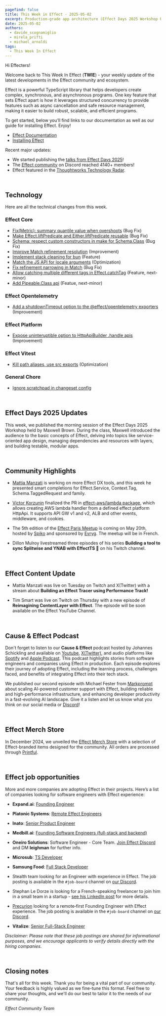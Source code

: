 ```yaml
---
pagefind: false
title: This Week in Effect - 2025-05-02
excerpt: Production-grade app architecture (Effect Days 2025 Workshop Part 1). Building an Effect tracer using performance track by Mattia Manzati.
date: 2025-05-02
authors:
  - davide_scognamiglio
  - mirela_prifti
  - michael_arnaldi
tags:
  - This Week In Effect
---
```



Hi Effecters!

Welcome back to This Week In Effect (**TWIE**) - your weekly update of the latest developments in the Effect community and ecosystem.

Effect is a powerful TypeScript library that helps developers create complex, synchronous, and asynchronous programs. One key feature that sets Effect apart is how it leverages structured concurrency to provide features such as async cancellation and safe resource management, making it easier to build robust, scalable, and efficient programs.

To get started, below you’ll find links to our documentation as well as our guide for installing Effect. Enjoy!

- [Effect Documentation](/docs/getting-started/introduction/)
- [Installing Effect](/docs/getting-started/installation/)

Recent major updates:

- We started publishing the [talks from Effect Days 2025](https://www.youtube.com/playlist?list=PLDf3uQLaK2B9bEBZbwMv04e_zSbRNPKH6)! 
- The [Effect community](https://discord.gg/effect-ts) on Discord reached 4140+ members!
- Effect featured in the [Thoughtworks Technology Radar](https://www.thoughtworks.com/radar/languages-and-frameworks/effect).

&nbsp;

## Technology

Here are all the technical changes from this week.

### Effect Core
- [Fix(Metric): summary quantile value when overshoots](https://github.com/Effect-TS/effect/pull/4794) (Bug Fix)
- [Make Effect.liftPredicate and Either.liftPredicate reusable](https://github.com/Effect-TS/effect/pull/4687) (Bug Fix)
- [Schema: respect custom constructors in make for Schema.Class](https://github.com/Effect-TS/effect/pull/4798) (Bug Fix)
- [Improve Match refinement resolution](https://github.com/Effect-TS/effect/pull/4800) (Improvement)
- [Implement stack cleaning for bun](https://github.com/Effect-TS/effect/pull/4805) (Feature)
- [Match the JS API for locale arguments](https://github.com/Effect-TS/effect/pull/4806) (Optimization)
- [Fix refinement narrowing in Match](https://github.com/Effect-TS/effect/pull/4809) (Bug Fix)
- [Allow catching multiple different tags in Effect.catchTag](https://github.com/Effect-TS/effect/pull/4796) (Feature, next-minor)
- [Add Pipeable.Class api](https://github.com/Effect-TS/effect/pull/4669) (Featue, next-minor)

### Effect Opentelemetry
- [Add a shutdownTimeout option to the @effect/opentelemetry exporters](https://github.com/Effect-TS/effect/pull/4808) (Improvement)

### Effect Platform
- [Expose uninteruptible option to HttpApiBuilder .handle apis](https://github.com/Effect-TS/effect/pull/4803) (Improvement)

### Effect Vitest
- [Kill path aliases, use src exports](https://github.com/Effect-TS/effect/pull/4778) (Optimization)

### General Chore
- [Ignore scratchpad in changeset config](https://github.com/Effect-TS/effect/pull/4807)

&nbsp;

## Effect Days 2025 Updates

This week, we published the morning session of the Effect Days 2025 Workshop held by Maxwell Brown.  During the class, Maxwell introduced the audience to the basic concepts of Effect, delving into topics like service-oriented app design, managing dependencies and resources with layers, and building testable, modular apps.
<YouTube
  id="https://www.youtube.com/embed/upXJJ9maWPc?si=Kuo42waF8ztnat0N"
  title="Production-grade app architecture with Effect (Effect Days 2025 Workshop - Part 1)"
/>


&nbsp;

## Community Highlights

- [Mattia Manzati](https://x.com/MattiaManzati) is working on more Effect DX tools, and this week he presented smart completions for Effect.Service, Context.Tag, Schema.TaggedRequest and family.
  <Tweet id="1917250272419516780" />

- [Victor Korzunin](https://x.com/F1oydRose) finalized the PR in [effect-aws/lambda package](https://github.com/floydspace/effect-aws), which allows creating AWS lambda handler from a defined effect platform HttpApi. It supports API GW v1 and v2, ALB and other events, middleware, and cookies.
  <Tweet id="1916657957909025023" />

- The 5th edition of the [Effect Paris Meetup](https://www.meetup.com/fr-FR/effect-paris/events/307558421) is coming on May 20th, hosted by [Spiko](https://www.spiko.io/) and sponsored by [Evryg](https://www.evryg.com/en). The meetup will be in French.
  <Tweet id="1917474538104754182" />

- Dillon Mulroy livestreamed three episodes of his series **Building a tool to sync Splitwise and YNAB with EffectTS 🚀** on his Twitch channel.

  <TwitchPlayerNonInteractive video="2444858253" />

&nbsp;
## Effect Content Update

- Mattia Manzati was live on Tuesday on Twitch and X(Twitter) with a stream about **Building an Effect Tracer using Performance Track!**
    
  <TwitchPlayerNonInteractive video="2444779197" />

- Tim Smart was live on Twitch on Thursday with a new episode of **Reimagining ContentLayer with Effect**. The episode will be soon available on the Effect YouTube Channel.

&nbsp;


## Cause & Effect Podcast

Don't forget to listen to our **Cause & Effect** podcast hosted by Johannes Schickling and available on [Youtube](https://www.youtube.com/@effect-ts), [X(Twitter)](https://x.com/EffectTS_/status/1861446144137531585), and audio platforms like [Spotify](https://open.spotify.com/episode/7Bkn7A8EXnoqWWmI0czAdz) and [Apple Podcast](https://podcasts.apple.com/us/podcast/cause-effect/id1781879869). This podcast highlights stories from software engineers and companies using Effect in production. Each episode explores their journey of adopting Effect, including the learning process, challenges faced, and benefits of integrating Effect into their tech stack.

We published our second episode with Michael Fester from [Markprompt](https://markprompt.com/) about scaling AI-powered customer support with Effect, building reliable and high-performance infrastructure, and enhancing developer productivity in a fast-evolving AI landscape. Give it a listen and let us know what you think on our social media or [Discord](https://discord.gg/effect-ts)!

<YouTube
  id="https://www.youtube.com/embed/8lz9-0y58Jc?si=YsdegK9T-axfe_Vm"
  title="Scaling AI for Customer Support at Markprompt with Effect | Cause & Effect #2"
/>

&nbsp;

## Effect Merch Store

In December 2024, we unveiled the [Effect Merch Store](https://effect.website/merch) with a selection of Effect-branded items designed for the community. All orders are processed through [Printful](https://www.printful.com/).

<Tweet id="1868605126862385238" />

&nbsp;

## Effect job opportunities

More and more companies are adopting Effect in their projects. Here’s a list of companies looking for software engineers with Effect experience:

- **Expand.ai**: [Founding Engineer](https://www.expand.ai/careers/founding-engineer)

- **Platonic Systems**: [Remote Effect Engineers](https://twitter.com/platonicsystems/status/1861470819861311945)

- **Inato**: [Senior Product Engineer](https://jobs.lever.co/inato/2bbbe759-d4ce-4cc4-8267-8bc998189469)

- **Medbill.ai**: [Founding Software Engineers (full-stack and backend)](https://www.linkedin.com/posts/codingtom_medbill-ai-activity-7260092522708762624-N7TH)

- **Oneiro Solutions**: Software Engineer - Core Team. [Join Effect Discord](https://discord.com/channels/795981131316985866/796153351372275743) and DM **leighman** for further info.

- **Microsub**: [TS Developer](https://x.com/0xdownshift/status/1880013835878154510)

- **Samsung Food**: [Full Stack Developer](https://whisk.bamboohr.com/careers/110)

- Stealth team looking for an Engineer with experience in Effect. The job posting is available in the `#job-board` channel on [our Discord](https://discord.com/channels/795981131316985866/796153351372275743/1362610725931061258).

- Stephan Le Dorze is looking for a French-speaking freelancer to join him in a small team in a startup - [see his LinkedIn post](https://www.linkedin.com/posts/stephaneledorze_mission-longue-avec-moi-entre-autre-activity-7310947252741570560-Bqsh/) for more details.

- [Precurion](https://precurion.com/) looking for a remote‑first Founding Engineer with Effect experience. The job posting is available in the `#job-board` channel on [our Discord](https://discord.com/channels/795981131316985866/796153351372275743/1362610725931061258).

- **Vitalize**: [Senior Full-Stack Engineer](https://jobs.ashbyhq.com/vitalize/d907ba5f-0f2f-4bb4-931a-1680d6daf81a)

_Disclaimer: Please note that these job postings are shared for informational purposes, and we encourage applicants to verify details directly with the hiring companies._

&nbsp;

## Closing notes

That's all for this week. Thank you for being a vital part of our community. Your feedback is highly valued as we fine-tune this format. Feel free to share your thoughts, and we'll do our best to tailor it to the needs of our community.

_Effect Community Team_
